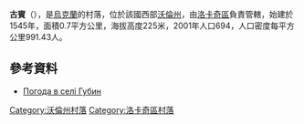 {{coord|50|48|12|N|24|37|55|E|scale:30000|display=title}}

'''古賓'''（{{lang-uk|Губин}}），是[[烏克蘭|烏克蘭]]的村落，位於該國西部[[沃倫州|沃倫州]]，由[[洛卡奇區|洛卡奇區]]負責管轄，始建於1545年，面積0.7平方公里，海拔高度225米，2001年人口694，人口密度每平方公里991.43人。

==參考資料==
* [http://weather.in.ua/ua/volynskaja/6126 Погода в селі Губин] {{Wayback|url=http://weather.in.ua/ua/volynskaja/6126 |date=20111219101720 }}

[[Category:沃倫州村落|Category:沃倫州村落]]
[[Category:洛卡奇區村落|Category:洛卡奇區村落]]


{{Volyn-geo-stub}}